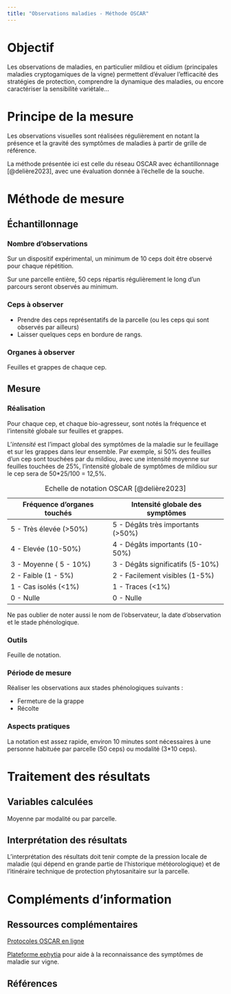 ```yaml
---
title: "Observations maladies - Méthode OSCAR"
---
```


# Objectif

Les observations de maladies, en particulier mildiou et oïdium (principales maladies cryptogamiques de la vigne) permettent d'évaluer l'efficacité des stratégies de protection, comprendre la dynamique des maladies, ou encore caractériser la sensibilité variétale...

# Principe de la mesure

Les observations visuelles sont réalisées régulièrement en notant la présence et la gravité des symptômes de maladies à partir de grille de référence.

La méthode présentée ici est celle du réseau OSCAR avec échantillonnage [@delière2023], avec une évaluation donnée à l'échelle de la souche.

\pagebreak

# Méthode de mesure

## Échantillonnage

### Nombre d'observations

Sur un dispositif expérimental, un minimum de 10 ceps doit être observé pour chaque répétition.

Sur une parcelle entière, 50 ceps répartis régulièrement le long d'un parcours seront observés au minimum.

### Ceps à observer

-   Prendre des ceps représentatifs de la parcelle (ou les ceps qui sont observés par ailleurs)
-   Laisser quelques ceps en bordure de rangs.

### Organes à observer

Feuilles et grappes de chaque cep.

## Mesure

### Réalisation

Pour chaque cep, et chaque bio-agresseur, sont notés la fréquence et l'intensité globale sur feuilles et grappes.

L’*intensité* est l'impact global des symptômes de la maladie sur le feuillage et sur les grappes dans leur ensemble. Par exemple, si 50% des feuilles d'un cep sont touchées par du mildiou, avec une intensité moyenne sur feuilles touchées de 25%, l'intensité globale de symptômes de mildiou sur le cep sera de 50\*25/100 = 12,5%.

| Fréquence d'organes touchés | Intensité globale des symptômes    |
|-----------------------------|------------------------------------|
| 5 - Très élevée (\>50%)     | 5 - Dégâts très importants (\>50%) |
| 4 - Elevée (10-50%)         | 4 - Dégâts importants (10- 50%)    |
| 3 - Moyenne ( 5 - 10%)      | 3 - Dégâts significatifs (5-10%)   |
| 2 - Faible (1 - 5%)         | 2 - Facilement visibles (1-5%)     |
| 1 - Cas isolés (\<1%)       | 1 - Traces (\<1%)                  |
| 0 - Nulle                   | 0 - Nulle                          |

: Echelle de notation OSCAR [@delière2023]

::: callout-note
Ne pas oublier de noter aussi le nom de l'observateur, la date d'observation et le stade phénologique.
:::

### Outils

Feuille de notation.

### Période de mesure

Réaliser les observations aux stades phénologiques suivants :

-   Fermeture de la grappe
-   Récolte

### Aspects pratiques

La notation est assez rapide, environ 10 minutes sont nécessaires à une personne habituée par parcelle (50 ceps) ou modalité (3\*10 ceps).

\pagebreak

# Traitement des résultats

## Variables calculées

Moyenne par modalité ou par parcelle.

## Interprétation des résultats

L'interprétation des résultats doit tenir compte de la pression locale de maladie (qui dépend en grande partie de l'historique météorologique) et de l'itinéraire technique de protection phytosanitaire sur la parcelle.

# Compléments d'information

## Ressources complémentaires

[Protocoles OSCAR en ligne](https://observatoire-cepages-resistants.fr/les-protocoles/)

[Plateforme ephytia](https://ephytia.inra.fr/fr/P/97/Vigne) pour aide à la reconnaissance des symptômes de maladie sur vigne.

## Références
